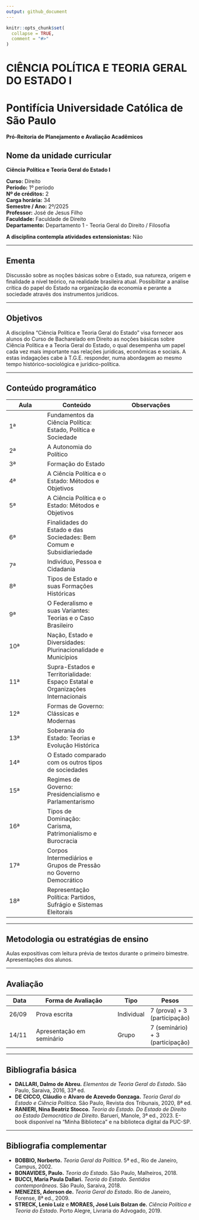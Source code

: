 ```yaml
---
output: github_document
---
```


<!-- README.md is generated from README.Rmd. Please edit that file -->

```r
knitr::opts_chunk$set(
  collapse = TRUE,
  comment = "#>"
)
```

# CIÊNCIA POLÍTICA E TEORIA GERAL DO ESTADO I

<!-- badges: start -->
<!-- badges: end -->

# Pontifícia Universidade Católica de São Paulo  
**Pró-Reitoria de Planejamento e Avaliação Acadêmicos**  

## Nome da unidade curricular  
**Ciência Política e Teoria Geral do Estado I**  

**Curso:** Direito  
**Período:** 1º período  
**Nº de créditos:** 2  
**Carga horária:** 34  
**Semestre / Ano:** 2º/2025  
**Professor:** José de Jesus Filho  
**Faculdade:** Faculdade de Direito  
**Departamento:** Departamento 1 - Teoria Geral do Direito / Filosofia  

**A disciplina contempla atividades extensionistas:** Não  

---

## Ementa  
Discussão sobre as noções básicas sobre o Estado, sua natureza, origem e finalidade a nível teórico, na realidade brasileira atual. Possibilitar a análise crítica do papel do Estado na organização da economia e perante a sociedade através dos instrumentos jurídicos.  

---

## Objetivos  
A disciplina “Ciência Política e Teoria Geral do Estado” visa fornecer aos alunos do Curso de Bacharelado em Direito as noções básicas sobre Ciência Política e a Teoria Geral do Estado, o qual desempenha um papel cada vez mais importante nas relações jurídicas, econômicas e sociais. A estas indagações cabe à T.G.E. responder, numa abordagem ao mesmo tempo histórico-sociológica e jurídico-política.  

---

## Conteúdo programático  

| Aula | Conteúdo | Observações |
|------|----------|-------------|
| 1ª | Fundamentos da Ciência Política: Estado, Política e Sociedade | |
| 2ª | A Autonomia do Político | |
| 3ª | Formação do Estado | |
| 4ª | A Ciência Política e o Estado: Métodos e Objetivos | |
| 5ª | A Ciência Política e o Estado: Métodos e Objetivos | |
| 6ª | Finalidades do Estado e das Sociedades: Bem Comum e Subsidiariedade | |
| 7ª | Indivíduo, Pessoa e Cidadania | |
| 8ª | Tipos de Estado e suas Formações Históricas | |
| 9ª | O Federalismo e suas Variantes: Teorias e o Caso Brasileiro | |
| 10ª | Nação, Estado e Diversidades: Plurinacionalidade e Municípios | |
| 11ª | Supra-Estados e Territorialidade: Espaço Estatal e Organizações Internacionais | |
| 12ª | Formas de Governo: Clássicas e Modernas | |
| 13ª | Soberania do Estado: Teorias e Evolução Histórica | |
| 14ª | O Estado comparado com os outros tipos de sociedades | |
| 15ª | Regimes de Governo: Presidencialismo e Parlamentarismo | |
| 16ª | Tipos de Dominação: Carisma, Patrimonialismo e Burocracia | |
| 17ª | Corpos Intermediários e Grupos de Pressão no Governo Democrático | |
| 18ª | Representação Política: Partidos, Sufrágio e Sistemas Eleitorais | |

---


## Metodologia ou estratégias de ensino  
Aulas expositivas com leitura prévia de textos durante o primeiro bimestre. Apresentações dos alunos.  

---


## Avaliação  

| Data | Forma de Avaliação | Tipo | Pesos |
|------|-------------------|------|-------|
| 26/09 | Prova escrita | Individual | 7 (prova) + 3 (participação) |
| 14/11 | Apresentação em seminário | Grupo | 7 (seminário) + 3 (participação) |

---

## Bibliografia básica  

- **DALLARI, Dalmo de Abreu.** *Elementos de Teoria Geral do Estado*. São Paulo, Saraiva, 2016, 33ª ed.  
- **DE CICCO, Cláudio** e **Alvaro de Azevedo Gonzaga.** *Teoria Geral do Estado e Ciência Política*. São Paulo, Revista dos Tribunais, 2020, 8ª ed.  
- **RANIERI, Nina Beatriz Stocco.** *Teoria do Estado. Do Estado de Direito ao Estado Democrático de Direito*. Barueri, Manole, 3ª ed., 2023. E-book disponível na “Minha Biblioteca” e na biblioteca digital da PUC-SP.  

---

## Bibliografia complementar  

- **BOBBIO, Norberto.** *Teoria Geral da Política*. 5ª ed., Rio de Janeiro, Campus, 2002.  
- **BONAVIDES, Paulo.** *Teoria do Estado*. São Paulo, Malheiros, 2018.  
- **BUCCI, Maria Paula Dallari.** *Teoria do Estado. Sentidos contemporâneos*. São Paulo, Saraiva, 2018.  
- **MENEZES, Aderson de.** *Teoria Geral do Estado*. Rio de Janeiro, Forense, 8ª ed., 2009.  
- **STRECK, Lenio Luiz** e **MORAES, José Luis Bolzan de.** *Ciência Política e Teoria do Estado*. Porto Alegre, Livraria do Advogado, 2019.  
